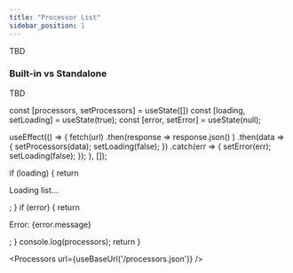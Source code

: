 ```yaml
---
title: "Processor List"
sidebar_position: 1
---
```


TBD

### Built-in vs Standalone

TBD


  const [processors, setProcessors] = useState([])
  const [loading, setLoading] = useState(true);
  const [error, setError] = useState(null);

  useEffect(() => {
    fetch(url)
      .then(response => response.json() )
      .then(data => {
        setProcessors(data);
        setLoading(false);
      })
      .catch(err => {
        setError(err);
        setLoading(false);
      });
  }, []);

  if (loading) {
    return <p>Loading list...</p>;
  }
  if (error) {
    return <p>Error: {error.message}</p>;
  }
  console.log(processors);
  return <ProcessorList processors={processors} />
}

<Processors url={useBaseUrl('/processors.json')} />
